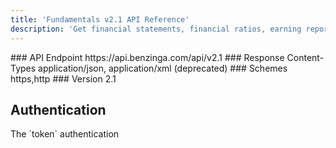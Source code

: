 ```yaml
---
title: 'Fundamentals v2.1 API Reference'
description: 'Get financial statements, financial ratios, earning reports, asset classification, and share class profile history.'
---
```


<Info>
  ### API Endpoint https://api.benzinga.com/api/v2.1 ### Response Content-Types
  application/json, application/xml (deprecated) ### Schemes https,http ###
  Version 2.1
</Info>

## Authentication

<ParamField query="token" type="apiKey">
  The `token` authentication
</ParamField>
